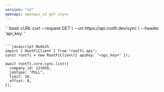 ```yaml
---
version: "v2"
openapi: openapi_v2 get /sync
---
```


<RequestExample>
```bash cURL
curl --request GET \
  --url https://api.rootfi.dev/sync \
  --header 'api_key: <api-key>'

````

```javascript NodeJS
import { RootFiClient } from "rootfi-api";
const rootfi = new RootFiClient({ apiKey: "<api_key>" });

await rootfi.core.sync.list({
  company_id: 123456,
  jobType: "PULL",
  limit: 10,
  offset: 0,
});
````

</RequestExample>

